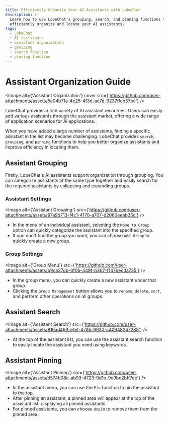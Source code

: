 ```yaml
---
title: Efficiently Organize Your AI Assistants with LobeChat
description: >-
  Learn how to use LobeChat's grouping, search, and pinning functions to
  efficiently organize and locate your AI assistants.
tags:
  - LobeChat
  - AI assistants
  - assistant organization
  - grouping
  - search function
  - pinning function
---
```


# Assistant Organization Guide

<Image
  alt={'Assistant Organization'}
  cover
  src={'https://github.com/user-attachments/assets/5e04b71a-4c25-4f3d-ae7d-9237ffcb37be'}
/>

LobeChat provides a rich variety of AI assistant resources. Users can easily add various assistants through the assistant market, offering a wide range of application scenarios for AI applications.

When you have added a large number of assistants, finding a specific assistant in the list may become challenging. LobeChat provides `search`, `grouping`, and `pinning` functions to help you better organize assistants and improve efficiency in locating them.

## Assistant Grouping

Firstly, LobeChat's AI assistants support organization through grouping. You can categorize assistants of the same type together and easily search for the required assistants by collapsing and expanding groups.

### Assistant Settings

<Image
  alt={'Assistant Grouping'}
  src={'https://github.com/user-attachments/assets/97a9d713-f4c1-4170-a707-d2060eeab35c'}
/>

- In the menu of an individual assistant, selecting the `Move to Group` option can quickly categorize the assistant into the specified group.
- If you don't find the group you want, you can choose `Add Group` to quickly create a new group.

### Group Settings

<Image
  alt={'Group Menu'}
  src={'https://github.com/user-attachments/assets/b9ca37db-0f0b-449f-b3b7-f147bec3a735'}
/>

- In the group menu, you can quickly create a new assistant under that group.
- Clicking the `Group Management` button allows you to `rename`, `delete`, `sort`, and perform other operations on all groups.

## Assistant Search

<Image
  alt={'Assistant Search'}
  src={'https://github.com/user-attachments/assets/816ad463-e1ef-478b-9930-c40948247288'}
/>

- At the top of the assistant list, you can use the assistant search function to easily locate the assistant you need using keywords.

## Assistant Pinning

<Image
  alt={'Assistant Pinning'}
  src={'https://github.com/user-attachments/assets/d574b08e-ab93-4723-9d1b-9e9be2bff7ee'}
/>

- In the assistant menu, you can use the `Pin` function to pin the assistant to the top.
- After pinning an assistant, a pinned area will appear at the top of the assistant list, displaying all pinned assistants.
- For pinned assistants, you can choose `Unpin` to remove them from the pinned area.
